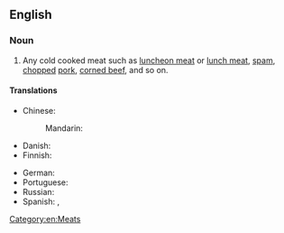 ==English==

===Noun===
{{en-noun|~}}

# Any cold cooked meat such as [[luncheon meat]] or [[lunch meat]], [[spam]], [[chopped]] [[pork]], [[corned beef]], and so on.

====Translations====
{{trans-top|cold cooked meat}}
* Chinese:
*: Mandarin: {{t|cmn|冷肉|tr=lěngròu}}
* Danish: {{t-needed|da}}
* Finnish: {{t|fi|[[kylmä]] [[liha]]}}
{{trans-mid}}
* German: {{t|de|Wurstwaren|f-p}}
* Portuguese: {{t-needed|pt}}
* Russian: {{t+|ru|нарезка}}
* Spanish: {{t+|es|embutido|m}}, {{t+|es|fiambre|m}}
{{trans-bottom}}

[[Category:en:Meats]]